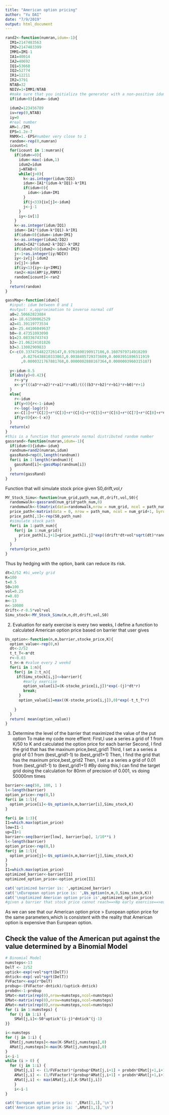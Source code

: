 ```yaml
---
title: "American option pricing"
author: "Yu DAI"
date: "7/9/2019"
output: html_document
---
```


```r
rand2<-function(numran,idum=-1){  
  IM1=2147483563
  IM2=2147483399
  IMM1=IM1-1
  IA1=40014
  IA2=40692
  IQ1=53668
  IQ2=52774
  IR1=12211
  IR2=3791
  NTAB=32
  NDIV=1+IMM1/NTAB
  #make sure that you initializa the generator with a non-positive idum. 
  if(idum>0){idum=-idum}
  
  idum2=123456789
  iv=rep(0,NTAB)
  iy=0
  #real number
  AM=1./IM1
  EPS=1.2e-7
  RNMX=1.-EPS#number very close to 1
  random<-rep(0,numran)
  icount=1
  for(icount in 1:numran){
    if(idum<=0){
      idum<-max(-idum,1)
      idum2=idum
      j=NTAB+8
      while(j>0){
        k<-as.integer(idum/IQ1)
        idum<-IA1*(idum-k*IQ1)-k*IR1
        if(idum<0){
          idum<-idum+IM1
        }
        if(j<33){iv[j]<-idum}
        j<-j-1
      }
      iy<-iv[1]
    }
    k<-as.integer(idum/IQ1)
    idum<-IA1*(idum-k*IQ1)-k*IR1
    if(idum<0){idum<-idum+IM1}
    k<-as.integer(idum2/IQ2)
    idum2=IA2*(idum2-k*IQ2)-k*IR2
    if(idum2<0){idum2<-idum2+IM2}
    j<-1+as.integer(iy/NDIV)
    iy<-iv[j]-idum2
    iv[j]<-idum
    if(iy<1){iy<-iy+IMM1}
    ran2<-min(AM*iy,RNMX)
    random[icount]<-ran2
  }
  return(random)
}

gassMap<-function(idum){
  #input: idum between 0 and 1
  #output: x,approximation to inverse normal cdf
  a0=2.50662823884
  a1=-18.61500062529
  a2=41.39119773534
  a3=-25.44106049637
  b0=-8.47351093090
  b1=23.08336743743
  b2=-21.06224101826
  b3=3.13082909833
  C<-c(0.3374754822726147,0.9761690190917186,0.1607979714918209
       ,0.0276438810333863,0.0038405729373609,0.0003951896511919
       ,0.0000321767881768,0.0000002888167364,0.0000003960315187)
  
  y<-idum-0.5
  if(abs(y)<0.42){
    r<-y*y
    x<-y*(((a3*r+a2)*r+a1)*r+a0)/((((b3*r+b2)*r+b1)*r+b0)*r+1)
  }
  else{
    r<-idum
    if(y>0){r<-1-idum}
    r<-log(-log(r))
    x<-C[1]+r*(C[2]+r*(C[3]+r*(C[4]+r*(C[5]+r*(C[6]+r*(C[7]+r*(C[8]+r*C[9])))))))
    if(y<0){x<-(-x)}
  }
  return(x)
}
#this is a function that generate normal distributed random number 
gassrand<-function(numran,idum=-1){
  if(idum>0){idum=-idum}
  randnum=rand2(numran,idum)
  gassRand=rep(0,length(randnum))
  for(i in 1:length(randnum)){
    gassRand[i]<-gassMap(randnum[i])
  }
  return(gassRand)
}
```
Function that will simulate stock price given S0,drift,vol,r
```r
MY_Stock_Simu<-function(num_grid,path_num,dt,drift,vol,S0){
  randomwalk<-gassrand(num_grid*path_num,0)
  randomwalk<-t(matrix(data=randomwalk,nrow = num_grid, ncol = path_num,byrow = FALSE,dimnames = NULL))
  price_path<-matrix(data = 0, nrow = path_num, ncol = num_grid+1, byrow = FALSE,dimnames = NULL)
  price_path[,1]<-rep(S0,path_num)
  #simulate stock path
  for(i in 1:path_num){
    for(j in 1:num_grid){
      price_path[i,j+1]=price_path[i,j]*exp((drift*dt+vol*sqrt(dt)*randomwalk[i,j])) 
    }
  }
  return(price_path)
}
```

Thus by hedging with the option, bank can reduce its risk.
```r
dt=2/52 #bi_weely grid
K=100
t=0.5
S0=100
vol=0.25
r=0.03
m<-13
n<-10000
drift<-r-0.5*vol*vol
Simu_stock<-MY_Stock_Simu(m,n,dt,drift,vol,S0)
```
(2) Evaluation for early exercise is every two weeks, I define a function to calculated American option price based on barrier that user gives
```r
Us_option<-function(n,m,barrier,stocke_price,K){
  option_value<-rep(0,n)
  dt<-2/52
  t_t_T<-m*dt
  r<-0.03
  t_n<-m #value every 2 weekd
  for(i in 1:n){
    for(j in 2:t_n){
     if(Simu_stock[i,j]<=barrier){
        #early exercise
        option_value[i]=(K-stocke_price[i,j])*exp(-(j)*dt*r)
        break;
      }
      option_value[i]=max((K-stocke_price[i,j]),0)*exp(-t_t_T*r)
      
    }
  }
  return( mean(option_value))
}

```
(3) Determine the level of the barrier that maximized the value of the put option
To make my code more effient:
First,I use a series a grid of 1 from K/50 to K and calculated the option price for each barrier
Second, I find the grid that has the maxinum price,best_grid1
Third, I set a a series a grid of 0.1 from (best_grid1-1) to (best_grid1+1)
Then, I find the grid that has the maxinum price,best_grid2
Then, I set a a series a grid of 0.01 from (best_grid1-1) to (best_grid1+1)
#By doing this,I can find the target grid doing the calculation for 80*n*m of precision of 0.001,  vs doing 50000*n*m  times
```r
barrier<-seq(50, 100, 1 )
l<-length(barrier)
option_price<-rep(0,l)
for(i in 1:l){
  option_price[i]<-Us_option(n,m,barrier[i],Simu_stock,K)
}

for(i in 1:3){
I1=which.max(option_price)
low=I1-1
up=I1+1
barrier<-seq(barrier[low], barrier[up], 1/10**i )
l<-length(barrier)
option_price<-rep(0,l)
for(j in 1:l){
  option_price[j]<-Us_option(n,m,barrier[j],Simu_stock,K)
}
}
I1=which.max(option_price)
optimized_barrier<-barrier[I1]
optimized_option_price<-option_price[I1]

cat('optimized barrier is: ',optimized_barrier)
cat('\nEuropean option price is: ',Us_option(n,m,0,Simu_stock,K))
cat('\noptimized American option price is',optimized_option_price)
#given a barrier that stock price cannot reach==>Np early exercise==>european option price
```

As we can see that our American option price > European option price for the same parameters,which is consistent with the reality that American option is expensive than European option.

## Check the value of the American put against the value determined by a Binomial Model
```r
# Binomial Model
numsteps<-13
DelT <- 2/52 
uptick<-exp(+vol*sqrt(DelT))
dntick<-exp(-vol*sqrt(DelT))
FVFactor<-exp(r*DelT)
probup<-(FVFactor-dntick)/(uptick-dntick)
probdn<-1-probup
SMat<-matrix(rep(0),nrow=numsteps,ncol=numsteps)
EMat<-matrix(rep(0),nrow=numsteps,ncol=numsteps)
AMat<-matrix(rep(0),nrow=numsteps,ncol=numsteps)
for (i in 1:numsteps) {
  for (j in 1:i) {
    SMat[j,i]<-S0*uptick^(i-j)*dntick^(j-1) 
}}

i<-numsteps
for (j in 1:i) {
  EMat[j,numsteps]<-max(K-SMat[j,numsteps],0)
  AMat[j,numsteps]<-max(K-SMat[j,numsteps],0)
}
i<-i-1
while (i > 0) {
  for (j in 1:i) {
    EMat[j,i] <- (1/FVFactor)*(probup*EMat[j,i+1] + probdn*EMat[j+1,i+1])
    AMat[j,i] <- (1/FVFactor)*(probup*AMat[j,i+1] + probdn*AMat[j+1,i+1])
    AMat[j,i] <- max(AMat[j,i],K-SMat[j,i])
    }
    i<-i-1
}

cat('European option price is: ',EMat[1,1],'\n')
cat('American option price is: ',AMat[1,1],'\n')
```
